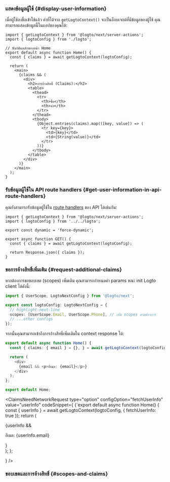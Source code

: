 

### แสดงข้อมูลผู้ใช้ \{#display-user-information}

เมื่อผู้ใช้ลงชื่อเข้าใช้แล้ว ค่าที่ได้จาก `getLogtoContext()` จะเป็นอ็อบเจกต์ที่มีข้อมูลของผู้ใช้ คุณสามารถแสดงข้อมูลนี้ในแอปของคุณได้:

```tsx title="app/page.tsx"
import { getLogtoContext } from '@logto/next/server-actions';
import { logtoConfig } from './logto';

// ฟังก์ชันหลักของหน้า Home
export default async function Home() {
  const { claims } = await getLogtoContext(logtoConfig);

  return (
    <main>
      {claims && (
        <div>
          <h2>การอ้างสิทธิ์ (Claims):</h2>
          <table>
            <thead>
              <tr>
                <th>ชื่อ</th>
                <th>ค่า</th>
              </tr>
            </thead>
            <tbody>
              {Object.entries(claims).map(([key, value]) => (
                <tr key={key}>
                  <td>{key}</td>
                  <td>{String(value)}</td>
                </tr>
              ))}
            </tbody>
          </table>
        </div>
      )}
    </main>
  );
}
```

### รับข้อมูลผู้ใช้ใน API route handlers \{#get-user-information-in-api-route-handlers}

คุณยังสามารถรับข้อมูลผู้ใช้ใน [route handlers](https://nextjs.org/docs/app/building-your-application/routing/route-handlers) ของ API ได้เช่นกัน:

```tsx title="app/api/profile/route.ts"
import { getLogtoContext } from '@logto/next/server-actions';
import { logtoConfig } from '../../logto';

export const dynamic = 'force-dynamic';

export async function GET() {
  const { claims } = await getLogtoContext(logtoConfig);

  return Response.json({ claims });
}
```

### ขอการอ้างสิทธิ์เพิ่มเติม \{#request-additional-claims}

<FindUserInfoMissing method="getLogtoContext" />

<ScopesAndClaimsIntroduction />

หากต้องการขอขอบเขต (scopes) เพิ่มเติม คุณสามารถกำหนดค่า params ขณะ init Logto client ได้ดังนี้:

```ts title="app/logto.ts"
import { UserScope, LogtoNextConfig } from '@logto/next';

export const logtoConfig: LogtoNextConfig = {
  // highlight-next-line
  scopes: [UserScope.Email, UserScope.Phone], // เพิ่ม scopes ตามต้องการ
  // ...other configs
});
```

จากนั้นคุณสามารถเข้าถึงการอ้างสิทธิ์เพิ่มเติมใน context response ได้:

```ts title="app/page.tsx"
export default async function Home() {
  const { claims: { email } = {}, } = await getLogtoContext(logtoConfig);

  return (
    <div>
      {email && <p>อีเมล: {email}</p>}
    </div>
  );
};

export default Home;
```

<ClaimsNeedNetworkRequest
  type="option"
  configOption="fetchUserInfo"
  value="userInfo"
  codeSnippet={
    <CodeBlock language="ts" title="app/page.tsx">{`export default async function Home() {
  const { userInfo } = await getLogtoContext(logtoConfig, { fetchUserInfo: true });
  return (
    <div>
      {userInfo && <p>อีเมล: {userInfo.email}</p>}
    </div>
  );
};

  }
/>

### ขอบเขตและการอ้างสิทธิ์ \{#scopes-and-claims}

<ScopesAndClaims />
